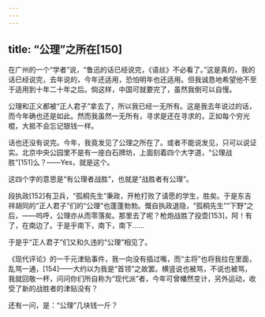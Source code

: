 ```yaml
---
---
---
```

title: “公理”之所在[150]
---




在广州的一个“学者”说，“鲁迅的话已经说完，《语丝》不必看了。”这是真的，我的话已经说完，去年说的，今年还适用，恐怕明年也还适用。但我诚恳地希望他不至于适用到十年二十年之后。倘这样，中国可就要完了，虽然我倒可以自慢。

公理和正义都被“正人君子”拿去了，所以我已经一无所有。这是我去年说过的话，而今年确也还是如此。然而我虽然一无所有，寻求是还在寻求的，正如每个穷光棍，大抵不会忘记银钱一样。

话也还没有说完。今年，我竟发见了公理之所在了。或者不能说发见，只可以说证实。北京中央公园里不是有一座白石牌坊，上面刻着四个大字道，“公理战胜”[151]么？——Yes，就是这个。

这四个字的意思是“有公理者战胜”，也就是“战胜者有公理”。

段执政[152]有卫兵，“孤桐先生”秉政，开枪打败了请愿的学生，胜矣。于是东吉祥胡同的“正人君子”们的“公理”也蓬蓬勃勃。慨自执政退隐，“孤桐先生”“下野”之后，——呜呼，公理亦从而零落矣。那里去了呢？枪炮战胜了投壶[153]，阿！有了，在南边了。于是乎南下，南下，南下……

于是乎“正人君子”们又和久违的“公理”相见了。

《现代评论》的一千元津贴事件，我一向没有插过嘴，而“主将”也将我拉在里面，乱骂一通，[154]——大约以为我是“首领”之故罢。横竖说也被骂，不说也被骂，我就回敬一杯，问问你们所自称为“现代派”者，今年可曾幡然变计，另外运动，收受了新的战胜者的津贴没有？

还有一问，是：“公理”几块钱一斤？